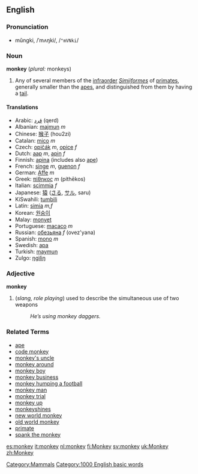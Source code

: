 {{wikipedia}}

==English==
[[Category:Mammals]]

===Pronunciation===
*mŭngki, /ˈmʌŋki/, /<tt>"mVNki</tt>/

===Noun===
'''monkey''' (''plural:'' monkeys)

# Any of several members of the [[infraorder]] ''[[Simiiformes]]'' of [[primate]]s, generally smaller than the [[ape]]s, and distinguished from them by having a [[tail]].

====Translations====
*Arabic: [[قرد]] (qerd)
*Albanian: [[majmun]] ''m''
*Chinese: [[猴子]] (hou2zi)
*Catalan: [[mico]] ''m''
*Czech: [[opičák]] ''m'', [[opice]] ''f''
*Dutch: [[aap]] ''m'', [[apin]] ''f''
*Finnish: [[apina]] (includes also [[ape]])
*French: [[singe]] ''m'', [[guenon]] ''f''
*German: [[Affe]] ''m''
*Greek: [[πίθηκος]] ''m'' (píthēkos)
*Italian: [[scimmia]] ''f''
*Japanese: [[猿]] ([[さる]], [[サル]], saru)
*KiSwahili: [[tumbili]]
*Latin: [[simia]] ''m,f''
*Korean: [[원숭이]]
*Malay: [[monyet]]
*Portuguese: [[macaco]] ''m''
*Russian: [[обезьяна]] ''f'' (ovez'yana)
*Spanish: [[mono]] ''m''
*Swedish: [[apa]]
*Turkish: [[maymun]]
*Zulgo: [[ŋgìlìŋ]]

===Adjective===
'''monkey'''
# (''slang, role playing<!--martial arts?-->'') used to describe the simultaneous use of two weapons
#:''He’s using monkey daggers.''

===Related Terms===
*[[ape]]
*[[code monkey]]
*[[monkey's uncle]]
*[[monkey around]]
*[[monkey boy]]
*[[monkey business]]
*[[monkey humping a football]]
*[[monkey man]]
*[[monkey trial]]
*[[monkey up]]
*[[monkeyshines]]
*[[new world monkey]]
*[[old world monkey]]
*[[primate]]
*[[spank the monkey]]


[[Category:1000 English basic words]]

[[es:monkey]]
[[it:monkey]]
[[nl:monkey]]
[[fi:Monkey]]
[[sv:monkey]]
[[uk:Monkey]]
[[zh:Monkey]]